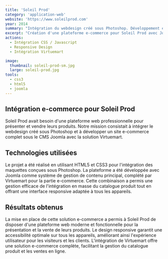 ```yaml
---
title: 'Soleil Prod'
category: 'application-web'
website: 'https://www.soleilprod.com'
year: 2014
summary: "Intégration du webdesign créé sous Photoshop. Développement et intégration sous le CMS Joomla avec la solution e-commerce Virtuemart pour la gestion en masse de l'intégration du catalogue produit."
excerpt: "Création d'une plateforme e-commerce pour Soleil Prod avec Joomla et Virtuemart. Intégration responsive en HTML5/CSS3 des maquettes Photoshop et développement d'une solution complète pour la gestion du catalogue produit."
actions:
  - Intégration CSS / Javascript
  - Responsive Design
  - Intégration Virtuemart

image:
  thumbnail: soleil-prod-sm.jpg
  large: soleil-prod.jpg
tools:
  - css3
  - html5
  - joomla
---
```


## Intégration e-commerce pour Soleil Prod

Soleil Prod avait besoin d'une plateforme web professionnelle pour présenter et vendre leurs produits. Notre mission consistait à intégrer le webdesign créé sous Photoshop et à développer un site e-commerce complet sous le CMS Joomla avec la solution Virtuemart.

## Technologies utilisées

Le projet a été réalisé en utilisant HTML5 et CSS3 pour l'intégration des maquettes conçues sous Photoshop. La plateforme a été développée avec Joomla comme système de gestion de contenu principal, complété par Virtuemart pour la partie e-commerce. Cette combinaison a permis une gestion efficace de l'intégration en masse du catalogue produit tout en offrant une interface responsive adaptée à tous les appareils.

## Résultats obtenus

La mise en place de cette solution e-commerce a permis à Soleil Prod de disposer d'une plateforme web moderne et fonctionnelle pour la présentation et la vente de leurs produits. Le design responsive garantit une accessibilité optimale sur tous les appareils, améliorant ainsi l'expérience utilisateur pour les visiteurs et les clients. L'intégration de Virtuemart offre une solution e-commerce complète, facilitant la gestion du catalogue produit et les ventes en ligne.
